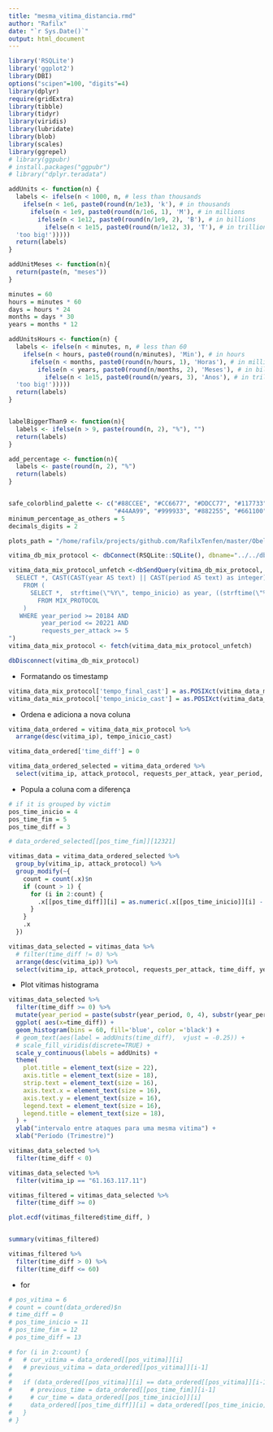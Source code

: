 ```yaml
---
title: "mesma_vitima_distancia.rmd"
author: "Rafilx"
date: "`r Sys.Date()`"
output: html_document
---
```


```r
library('RSQLite')
library('ggplot2')
library(DBI)
options("scipen"=100, "digits"=4)
library(dplyr)
require(gridExtra)
library(tibble)
library(tidyr)
library(viridis)
library(lubridate)
library(blob)
library(scales)
library(ggrepel)
# library(ggpubr)
# install.packages("ggpubr")
# library("dplyr.teradata")
```

```r
addUnits <- function(n) {
  labels <- ifelse(n < 1000, n, # less than thousands
    ifelse(n < 1e6, paste0(round(n/1e3), 'k'), # in thousands
      ifelse(n < 1e9, paste0(round(n/1e6, 1), 'M'), # in millions
        ifelse(n < 1e12, paste0(round(n/1e9, 2), 'B'), # in billions
          ifelse(n < 1e15, paste0(round(n/1e12, 3), 'T'), # in trillions
  'too big!')))))
  return(labels)
}

addUnitMeses <- function(n){
  return(paste(n, "meses"))
}

minutes = 60
hours = minutes * 60
days = hours * 24
months = days * 30
years = months * 12

addUnitsHours <- function(n) {
  labels <- ifelse(n < minutes, n, # less than 60
    ifelse(n < hours, paste0(round(n/minutes), 'Min'), # in hours
      ifelse(n < months, paste0(round(n/hours, 1), 'Horas'), # in millions
        ifelse(n < years, paste0(round(n/months, 2), 'Meses'), # in billions
          ifelse(n < 1e15, paste0(round(n/years, 3), 'Anos'), # in trillions
  'too big!')))))
  return(labels)
}


labelBiggerThan9 <- function(n){
  labels <- ifelse(n > 9, paste(round(n, 2), "%"), "")
  return(labels)
}

add_percentage <- function(n){
  labels <- paste(round(n, 2), "%")
  return(labels)
}


safe_colorblind_palette <- c("#88CCEE", "#CC6677", "#DDCC77", "#117733", "#332288", "#AA4499",
                             "#44AA99", "#999933", "#882255", "#661100", "#6699CC", "#888888")
minimum_percentage_as_others = 5
decimals_digits = 2

plots_path = "/home/rafilx/projects/github.com/RafilxTenfen/master/Obelheiro/pesquisa/honeypot_data/rstudio/v1-sqldump-thiago/plots"
```


```r
vitima_db_mix_protocol <- dbConnect(RSQLite::SQLite(), dbname="../../db/database-2022-05-11/mix_protocol.sqlite")

vitima_data_mix_protocol_unfetch <-dbSendQuery(vitima_db_mix_protocol, "
  SELECT *, CAST(CAST(year AS text) || CAST(period AS text) as integer) as year_period
    FROM (
      SELECT *,  strftime(\"%Y\", tempo_inicio) as year, ((strftime(\"%m\", tempo_final) - 1) / 3) + 1 AS period
        FROM MIX_PROTOCOL
    )
   WHERE year_period >= 20184 AND
         year_period <= 20221 AND
         requests_per_attack >= 5
")
vitima_data_mix_protocol <- fetch(vitima_data_mix_protocol_unfetch)

dbDisconnect(vitima_db_mix_protocol)
```


- Formatando os timestamp

```r
vitima_data_mix_protocol['tempo_final_cast'] = as.POSIXct(vitima_data_mix_protocol[['tempo_final']], format = "%Y-%m-%d %H:%M:%S")
vitima_data_mix_protocol['tempo_inicio_cast'] = as.POSIXct(vitima_data_mix_protocol[['tempo_inicio']], format = "%Y-%m-%d %H:%M:%S")
```

- Ordena e adiciona a nova coluna

```r
vitima_data_ordered = vitima_data_mix_protocol %>%
  arrange(desc(vitima_ip), tempo_inicio_cast) 

vitima_data_ordered['time_diff'] = 0

vitima_data_ordered_selected = vitima_data_ordered %>%
  select(vitima_ip, attack_protocol, requests_per_attack, year_period, time_diff, tempo_inicio_cast, tempo_final_cast, raw_payload)
```

- Popula a coluna com a diferença

```r

# if it is grouped by victim
pos_time_inicio = 4
pos_time_fim = 5
pos_time_diff = 3

# data_ordered_selected[[pos_time_fim]][12321]

vitimas_data = vitima_data_ordered_selected %>%
  group_by(vitima_ip, attack_protocol) %>%
  group_modify(~{
    count = count(.x)$n
    if (count > 1) {
      for (i in 2:count) {
        .x[[pos_time_diff]][i] = as.numeric(.x[[pos_time_inicio]][i] - .x[[pos_time_fim]][i-1], units="secs")
      }
    }
    .x
  })

```


```r

vitimas_data_selected = vitimas_data %>%
  # filter(time_diff != 0) %>%
  arrange(desc(vitima_ip)) %>%
  select(vitima_ip, attack_protocol, requests_per_attack, time_diff, year_period, tempo_inicio_cast, tempo_final_cast)
```

- Plot vitimas histograma

```r

vitimas_data_selected %>%
  filter(time_diff >= 0) %>%
  mutate(year_period = paste(substr(year_period, 0, 4), substr(year_period, 5, 5), sep = "/")) %>%
  ggplot( aes(x=time_diff)) +
  geom_histogram(bins = 60, fill='blue', color ='black') +
  # geom_text(aes(label = addUnits(time_diff),  vjust = -0.25)) +
  # scale_fill_viridis(discrete=TRUE) +
  scale_y_continuous(labels = addUnits) +
  theme(
    plot.title = element_text(size = 22),
    axis.title = element_text(size = 18),
    strip.text = element_text(size = 16),
    axis.text.x = element_text(size = 16),
    axis.text.y = element_text(size = 16),
    legend.text = element_text(size = 16),
    legend.title = element_text(size = 18),
  ) +
  ylab("intervalo entre ataques para uma mesma vitima") +
  xlab("Período (Trimestre)")
```

```r
vitimas_data_selected %>%
  filter(time_diff < 0)

vitimas_data_selected %>%
  filter(vitima_ip == "61.163.117.11")

vitimas_filtered = vitimas_data_selected %>%
  filter(time_diff >= 0) 

plot.ecdf(vitimas_filtered$time_diff, )


summary(vitimas_filtered)

vitimas_filtered %>%
  filter(time_diff > 0) %>%
  filter(time_diff <= 60)

```



- for
```r
# pos_vitima = 6
# count = count(data_ordered)$n
# time_diff = 0
# pos_time_inicio = 11
# pos_time_fim = 12
# pos_time_diff = 13

# for (i in 2:count) {
#   # cur_vitima = data_ordered[[pos_vitima]][i]
#   # previous_vitima = data_ordered[[pos_vitima]][i-1]
#   
#   if (data_ordered[[pos_vitima]][i] == data_ordered[[pos_vitima]][i-1]) {
#     # previous_time = data_ordered[[pos_time_fim]][i-1]
#     # cur_time = data_ordered[[pos_time_inicio]][i]  
#     data_ordered[[pos_time_diff]][i] = data_ordered[[pos_time_inicio]][i]  - data_ordered[[pos_time_fim]][i-1]
#   } 
# }
```